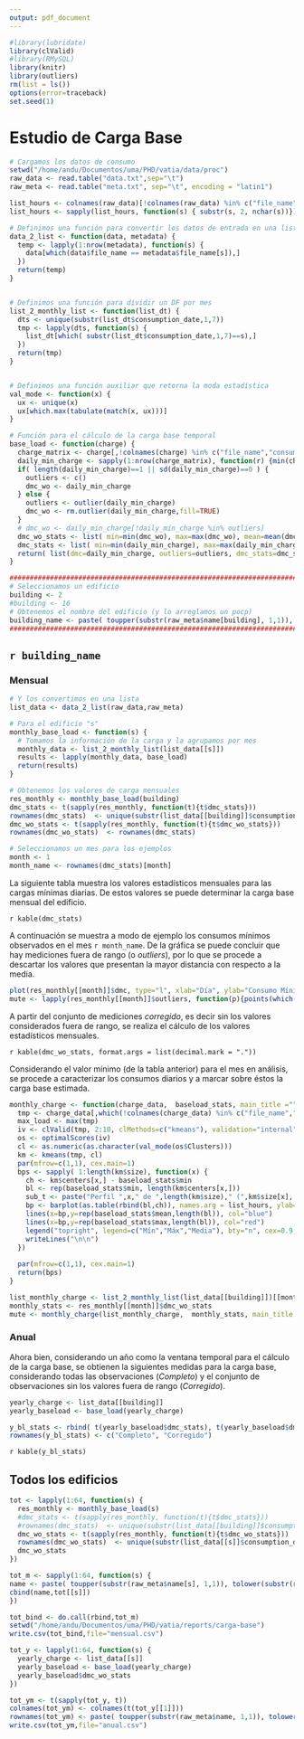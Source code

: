 ```yaml
---
output: pdf_document
---
```

```r
#library(lubridate)
library(clValid)
#library(RMySQL)
library(knitr)
library(outliers)
rm(list = ls())
options(error=traceback)
set.seed(1)

```



# Estudio de Carga Base



``` r
# Cargamos los datos de consumo
setwd("/home/andu/Documentos/uma/PHD/vatia/data/proc")
raw_data <- read.table("data.txt",sep="\t")
raw_meta <- read.table("meta.txt", sep="\t", encoding = "latin1")

list_hours <- colnames(raw_data)[!colnames(raw_data) %in% c("file_name","consumption_date")]
list_hours <- sapply(list_hours, function(s) { substr(s, 2, nchar(s))})

```

``` r
# Definimos una función para convertir los datos de entrada en una lista de edificios
data_2_list <- function(data, metadata) {
  temp <- lapply(1:nrow(metadata), function(s) {
    data[which(data$file_name == metadata$file_name[s]),]
  })
  return(temp)
}


# Definimos una función para dividir un DF por mes
list_2_monthly_list <- function(list_dt) {
  dts <- unique(substr(list_dt$consumption_date,1,7))
  tmp <- lapply(dts, function(s) {
    list_dt[which( substr(list_dt$consumption_date,1,7)==s),]
  })
  return(tmp)
}


# Definimos una función auxiliar que retorna la moda estadística
val_mode <- function(x) {
  ux <- unique(x)
  ux[which.max(tabulate(match(x, ux)))]
}

# Función para el cálculo de la carga base temporal
base_load <- function(charge) {
  charge_matrix <- charge[,!colnames(charge) %in% c("file_name","consumption_date")]
  daily_min_charge <- sapply(1:nrow(charge_matrix), function(r) {min(charge_matrix[r,]) })
  if( length(daily_min_charge)==1 || sd(daily_min_charge)==0 ) { 
    outliers <- c() 
    dmc_wo <- daily_min_charge
  } else {  
    outliers <- outlier(daily_min_charge) 
    dmc_wo <- rm.outlier(daily_min_charge,fill=TRUE)
  }
  # dmc_wo <- daily_min_charge[!daily_min_charge %in% outliers]
  dmc_wo_stats <- list( min=min(dmc_wo), max=max(dmc_wo), mean=mean(dmc_wo), median=median(dmc_wo), sd=sd(dmc_wo))
  dmc_stats <- list( min=min(daily_min_charge), max=max(daily_min_charge), mean=mean(daily_min_charge), median=median(daily_min_charge), sd=sd(daily_min_charge))
  return( list(dmc=daily_min_charge, outliers=outliers, dmc_stats=dmc_stats, dmc_wo_stats=dmc_wo_stats))
}
```


``` r
####################################################################################
# Seleccionamos un edificio
building <- 2
#building <- 16
# Obtenemos el nombre del edificio (y lo arreglamos un pocp)
building_name <- paste( toupper(substr(raw_meta$name[building], 1,1)), tolower(substr(raw_meta$name[building], 2,50)), sep="")
####################################################################################
```




## `r building_name`




### Mensual

``` r
# Y los convertimos en una lista
list_data <- data_2_list(raw_data,raw_meta)

# Para el edificio "s"
monthly_base_load <- function(s) {
  # Tomamos la información de la carga y la agrupamos por mes
  monthly_data <- list_2_monthly_list(list_data[[s]])
  results <- lapply(monthly_data, base_load)
  return(results)
}

# Obtenemos los valores de carga mensuales
res_monthly <- monthly_base_load(building)
dmc_stats <- t(sapply(res_monthly, function(t){t$dmc_stats}))
rownames(dmc_stats)  <- unique(substr(list_data[[building]]$consumption_date,1,7))
dmc_wo_stats <- t(sapply(res_monthly, function(t){t$dmc_wo_stats}))
rownames(dmc_wo_stats)  <- rownames(dmc_stats)

# Seleccionamos un mes para los ejemplos
month <- 1
month_name <- rownames(dmc_stats)[month]
```

La siguiente tabla muestra los valores estadísticos mensuales para las cargas mínimas diarias. De estos valores se puede determinar la carga base mensual del edificio.

`r kable(dmc_stats)`

A continuación se muestra a modo de ejemplo los consumos mínimos observados en el mes `r month_name`. De la gráfica se puede concluir que hay mediciones fuera de rango (o *outliers*), por lo que se procede a descartar los valores que presentan la mayor distancia con respecto a la media.

``` r
plot(res_monthly[[month]]$dmc, type="l", xlab="Día", ylab="Consumo Mínimo [kWh]", main=month_name)
mute <- lapply(res_monthly[[month]]$outliers, function(p){points(which(res_monthly[[month]]$dmc == p), p)})
```

A partir del conjunto de mediciones *corregido*, es decir sin los valores considerados fuera de rango, se realiza el cálculo de los valores estadísticos mensuales.

`r kable(dmc_wo_stats, format.args = list(decimal.mark = "."))`

Considerando el valor mínimo (de la tabla anterior) para el mes en análisis, se procede a caracterizar los consumos diarios y a marcar sobre éstos la carga base estimada.

``` r
monthly_charge <- function(charge_data,  baseload_stats, main_title ="") {
  tmp <- charge_data[,which(!colnames(charge_data) %in% c("file_name","consumption_date"))]
  max_load <- max(tmp)
  iv <- clValid(tmp, 2:10, clMethods=c("kmeans"), validation="internal")
  os <- optimalScores(iv)
  cl <- as.numeric(as.character(val_mode(os$Clusters)))
  km <- kmeans(tmp, cl)
  par(mfrow=c(1,1), cex.main=1)
  bps <- sapply( 1:length(km$size), function(x) {
    ch <- km$centers[x,] - baseload_stats$min
    bl <- rep(baseload_stats$min, length(km$centers[x,]))
    sub_t <- paste("Perfil ",x," de ",length(km$size)," (",km$size[x], " días)", sep="")
    bp <- barplot(as.table(rbind(bl,ch)), names.arg = list_hours, ylab="kWh", xlab="Hora", sub=sub_t, ylim=c(0,max_load), main=main_title)
    lines(x=bp,y=rep(baseload_stats$mean,length(bl)), col="blue")
    lines(x=bp,y=rep(baseload_stats$max,length(bl)), col="red")
    legend("topright", legend=c("Mín","Máx","Media"), bty="n", cex=0.9, col=c("black","red","blue"), pch=15, horiz=TRUE)
    writeLines("\n\n")
  })
  
  par(mfrow=c(1,1), cex.main=1)
  return(bps)
}

list_monthly_charge <- list_2_monthly_list(list_data[[building]])[[month]]
monthly_stats <- res_monthly[[month]]$dmc_wo_stats
mute <- monthly_charge(list_monthly_charge,  monthly_stats, main_title = month_name)
```





### Anual

Ahora bien, considerando un año como la ventana temporal para el cálculo de la carga base, se obtienen la siguientes medidas para la carga base, considerando todas las observaciones (*Completo*) y el conjunto de observaciones sin los valores fuera de rango (*Corregido*).

``` r
yearly_charge <- list_data[[building]]
yearly_baseload <- base_load(yearly_charge)

y_bl_stats <- rbind( t(yearly_baseload$dmc_stats), t(yearly_baseload$dmc_wo_stats))
rownames(y_bl_stats) <- c("Completo", "Corregido")
``` 

`r kable(y_bl_stats)`


## Todos los edificios

``` r

tot <- lapply(1:64, function(s) {
  res_monthly <- monthly_base_load(s)
  #dmc_stats <- t(sapply(res_monthly, function(t){t$dmc_stats}))
  #rownames(dmc_stats)  <- unique(substr(list_data[[building]]$consumption_date,1,7))
  dmc_wo_stats <- t(sapply(res_monthly, function(t){t$dmc_wo_stats}))
  rownames(dmc_wo_stats)  <- unique(substr(list_data[[s]]$consumption_date,1,7))
  dmc_wo_stats
})

tot_m <- sapply(1:64, function(s) {
name <- paste( toupper(substr(raw_meta$name[s], 1,1)), tolower(substr(raw_meta$name[s], 2,50)), sep="")
cbind(name,tot[[s]])
})

tot_bind <- do.call(rbind,tot_m)
setwd("/home/andu/Documentos/uma/PHD/vatia/reports/carga-base")
write.csv(tot_bind,file="mensual.csv")

tot_y <- lapply(1:64, function(s) {
  yearly_charge <- list_data[[s]]
  yearly_baseload <- base_load(yearly_charge)
  yearly_baseload$dmc_wo_stats
})

tot_ym <- t(sapply(tot_y, t))
colnames(tot_ym) <- colnames(t(tot_y[[1]]))
rownames(tot_ym) <- paste( toupper(substr(raw_meta$name, 1,1)), tolower(substr(raw_meta$name, 2,50)), sep="")
write.csv(tot_ym,file="anual.csv")
```